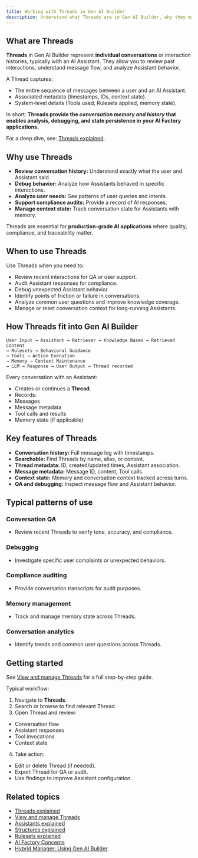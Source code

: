 ```yaml
---
title: Working with Threads in Gen AI Builder
description: Understand what Threads are in Gen AI Builder, why they matter, and how they provide conversation history, state persistence, and quality insights.
---
```


## What are Threads

**Threads** in Gen AI Builder represent **individual conversations** or interaction histories, typically with an AI Assistant.
They allow you to review past interactions, understand message flow, and analyze Assistant behavior.

A Thread captures:

- The entire sequence of messages between a user and an AI Assistant.
- Associated metadata (timestamps, IDs, context state).
- System-level details (Tools used, Rulesets applied, memory state).

In short:
**Threads provide the *conversation memory and history* that enables analysis, debugging, and state persistence in your AI Factory applications.**

For a deep dive, see: [Threads explained](../../../learn/explained/threads-explained).

## Why use Threads

- **Review conversation history:** Understand exactly what the user and Assistant said.
- **Debug behavior:** Analyze how Assistants behaved in specific interactions.
- **Analyze user needs:** See patterns of user queries and intents.
- **Support compliance audits:** Provide a record of AI responses.
- **Manage context state:** Track conversation state for Assistants with memory.

Threads are essential for **production-grade AI applications** where quality, compliance, and traceability matter.

## When to use Threads

Use Threads when you need to:

- Review recent interactions for QA or user support.
- Audit Assistant responses for compliance.
- Debug unexpected Assistant behavior.
- Identify points of friction or failure in conversations.
- Analyze common user questions and improve knowledge coverage.
- Manage or reset conversation context for long-running Assistants.

## How Threads fit into Gen AI Builder

```
User Input → Assistant → Retriever → Knowledge Bases → Retrieved Content
→ Rulesets → Behavioral Guidance
→ Tools → Action Execution
→ Memory → Context Maintenance
→ LLM → Response → User Output → Thread recorded
```


Every conversation with an Assistant:

- Creates or continues a **Thread**.
- Records:
- Messages
- Message metadata
- Tool calls and results
- Memory state (if applicable)

## Key features of Threads

- **Conversation history:** Full message log with timestamps.
- **Searchable:** Find Threads by name, alias, or content.
- **Thread metadata:** ID, created/updated times, Assistant association.
- **Message metadata:** Message ID, content, Tool calls.
- **Context state:** Memory and conversation context tracked across turns.
- **QA and debugging:** Inspect message flow and Assistant behavior.

## Typical patterns of use

### Conversation QA

- Review recent Threads to verify tone, accuracy, and compliance.

### Debugging

- Investigate specific user complaints or unexpected behaviors.

### Compliance auditing

- Provide conversation transcripts for audit purposes.

### Memory management

- Track and manage memory state across Threads.

### Conversation analytics

- Identify trends and common user questions across Threads.

## Getting started

See [View and manage Threads](../../../how-to/gen-ai/view-threads) for a full step-by-step guide.

Typical workflow:

1. Navigate to **Threads**.
2. Search or browse to find relevant Thread.
3. Open Thread and review:
- Conversation flow
- Assistant responses
- Tool invocations
- Context state
4. Take action:
- Edit or delete Thread (if needed).
- Export Thread for QA or audit.
- Use findings to improve Assistant configuration.

## Related topics

- [Threads explained](../../../learn/explained/threads-explained)
- [View and manage Threads](../../../how-to/gen-ai/view-threads)
- [Assistants explained](../../../learn/explained/assistants-explained)
- [Structures explained](../../../learn/explained/structures-explained)
- [Rulesets explained](../../../learn/explained/rulesets-explained)
- [AI Factory Concepts](../../../learn/explained/ai-factory-concepts)
- [Hybrid Manager: Using Gen AI Builder](../../../../hybrid-manager/ai-factory/gen-ai/builder/index)

